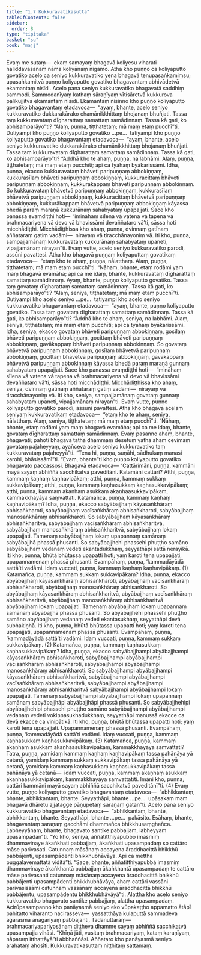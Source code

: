 ```yaml
---
title: "1.7 Kukkuravatikasutta"
tableOfContents: false
sidebar:
  order: 8
type: "tipitaka"
basket: "su"
book: "majj"
---
```



<DynamicBreadcrumb />

<Division number="78" book="majj">

<Paragraph number="210" book="majj">
Evaṃ me sutaṃ—  ekaṃ samayaṃ bhagavā koliyesu viharati haliddavasanaṃ nāma koliyānaṃ nigamo. Atha kho puṇṇo ca koliyaputto govatiko acelo ca seniyo kukkuravatiko yena bhagavā tenupasaṅkamiṃsu; upasaṅkamitvā puṇṇo koliyaputto govatiko bhagavantaṃ abhivādetvā ekamantaṃ nisīdi. Acelo pana seniyo kukkuravatiko bhagavatā saddhiṃ sammodi. Sammodanīyaṃ kathaṃ sāraṇīyaṃ vītisāretvā kukkurova palikujjitvā ekamantaṃ nisīdi. Ekamantaṃ nisinno kho puṇṇo koliyaputto govatiko bhagavantaṃ etadavoca—  “ayaṃ, bhante, acelo seniyo kukkuravatiko dukkarakārako chamānikkhittaṃ bhojanaṃ bhuñjati. Tassa taṃ kukkuravataṃ dīgharattaṃ samattaṃ samādinnaṃ. Tassa kā gati, ko abhisamparāyo”ti? “Alaṃ, puṇṇa, tiṭṭhatetaṃ; mā maṃ etaṃ pucchī”ti. Dutiyampi kho puṇṇo koliyaputto govatiko …pe…  tatiyampi kho puṇṇo koliyaputto govatiko bhagavantaṃ etadavoca—  “ayaṃ, bhante, acelo seniyo kukkuravatiko dukkarakārako chamānikkhittaṃ bhojanaṃ bhuñjati. Tassa taṃ kukkuravataṃ dīgharattaṃ samattaṃ samādinnaṃ. Tassa kā gati, ko abhisamparāyo”ti?
</Paragraph>

</Division>
<Division number="79" book="majj">

<Paragraph number="211" book="majj">
“Addhā kho te ahaṃ, puṇṇa, na labhāmi. Alaṃ, puṇṇa, tiṭṭhatetaṃ; mā maṃ etaṃ pucchīti; api ca tyāhaṃ byākarissāmi. Idha, puṇṇa, ekacco kukkuravataṃ bhāveti paripuṇṇaṃ abbokiṇṇaṃ, kukkurasīlaṃ bhāveti paripuṇṇaṃ abbokiṇṇaṃ, kukkuracittaṃ bhāveti paripuṇṇaṃ abbokiṇṇaṃ, kukkurākappaṃ bhāveti paripuṇṇaṃ abbokiṇṇaṃ. So kukkuravataṃ bhāvetvā paripuṇṇaṃ abbokiṇṇaṃ, kukkurasīlaṃ bhāvetvā paripuṇṇaṃ abbokiṇṇaṃ, kukkuracittaṃ bhāvetvā paripuṇṇaṃ abbokiṇṇaṃ, kukkurākappaṃ bhāvetvā paripuṇṇaṃ abbokiṇṇaṃ kāyassa bhedā paraṃ maraṇā kukkurānaṃ sahabyataṃ upapajjati. Sace kho panassa evaṃdiṭṭhi hoti—  ‘imināhaṃ sīlena vā vatena vā tapena vā brahmacariyena vā devo vā bhavissāmi devaññataro vā’ti, sāssa hoti micchādiṭṭhi. Micchādiṭṭhissa kho ahaṃ, puṇṇa, dvinnaṃ gatīnaṃ aññataraṃ gatiṃ vadāmi—  nirayaṃ vā tiracchānayoniṃ vā. Iti kho, puṇṇa, sampajjamānaṃ kukkuravataṃ kukkurānaṃ sahabyataṃ upaneti, vipajjamānaṃ nirayan”ti. Evaṃ vutte, acelo seniyo kukkuravatiko parodi, assūni pavattesi.
</Paragraph>

<Paragraph number="212" book="majj">
Atha kho bhagavā puṇṇaṃ koliyaputtaṃ govatikaṃ etadavoca—  “etaṃ kho te ahaṃ, puṇṇa, nālatthaṃ. Alaṃ, puṇṇa, tiṭṭhatetaṃ; mā maṃ etaṃ pucchī”ti. “Nāhaṃ, bhante, etaṃ rodāmi yaṃ maṃ bhagavā evamāha; api ca me idaṃ, bhante, kukkuravataṃ dīgharattaṃ samattaṃ samādinnaṃ. Ayaṃ, bhante, puṇṇo koliyaputto govatiko. Tassa taṃ govataṃ dīgharattaṃ samattaṃ samādinnaṃ. Tassa kā gati, ko abhisamparāyo”ti? “Alaṃ, seniya, tiṭṭhatetaṃ; mā maṃ etaṃ pucchī”ti. Dutiyampi kho acelo seniyo …pe…  tatiyampi kho acelo seniyo kukkuravatiko bhagavantaṃ etadavoca—  “ayaṃ, bhante, puṇṇo koliyaputto govatiko. Tassa taṃ govataṃ dīgharattaṃ samattaṃ samādinnaṃ. Tassa kā gati, ko abhisamparāyo”ti?
</Paragraph>

</Division>
<Division number="80" book="majj">

<Paragraph number="213" book="majj">
“Addhā kho te ahaṃ, seniya, na labhāmi. Alaṃ, seniya, tiṭṭhatetaṃ; mā maṃ etaṃ pucchīti; api ca tyāhaṃ byākarissāmi. Idha, seniya, ekacco govataṃ bhāveti paripuṇṇaṃ abbokiṇṇaṃ, gosīlaṃ bhāveti paripuṇṇaṃ abbokiṇṇaṃ, gocittaṃ bhāveti paripuṇṇaṃ abbokiṇṇaṃ, gavākappaṃ bhāveti paripuṇṇaṃ abbokiṇṇaṃ. So govataṃ bhāvetvā paripuṇṇaṃ abbokiṇṇaṃ, gosīlaṃ bhāvetvā paripuṇṇaṃ abbokiṇṇaṃ, gocittaṃ bhāvetvā paripuṇṇaṃ abbokiṇṇaṃ, gavākappaṃ bhāvetvā paripuṇṇaṃ abbokiṇṇaṃ kāyassa bhedā paraṃ maraṇā gunnaṃ sahabyataṃ upapajjati. Sace kho panassa evaṃdiṭṭhi hoti—  ‘imināhaṃ sīlena vā vatena vā tapena vā brahmacariyena vā devo vā bhavissāmi devaññataro vā’ti, sāssa hoti micchādiṭṭhi. Micchādiṭṭhissa kho ahaṃ, seniya, dvinnaṃ gatīnaṃ aññataraṃ gatiṃ vadāmi—  nirayaṃ vā tiracchānayoniṃ vā. Iti kho, seniya, sampajjamānaṃ govataṃ gunnaṃ sahabyataṃ upaneti, vipajjamānaṃ nirayan”ti. Evaṃ vutte, puṇṇo koliyaputto govatiko parodi, assūni pavattesi.
</Paragraph>

<Paragraph number="214" book="majj">
Atha kho bhagavā acelaṃ seniyaṃ kukkuravatikaṃ etadavoca—  “etaṃ kho te ahaṃ, seniya, nālatthaṃ. Alaṃ, seniya, tiṭṭhatetaṃ; mā maṃ etaṃ pucchī”ti. “Nāhaṃ, bhante, etaṃ rodāmi yaṃ maṃ bhagavā evamāha; api ca me idaṃ, bhante, govataṃ dīgharattaṃ samattaṃ samādinnaṃ. Evaṃ pasanno ahaṃ, bhante, bhagavati; pahoti bhagavā tathā dhammaṃ desetuṃ yathā ahaṃ cevimaṃ govataṃ pajaheyyaṃ, ayañceva acelo seniyo kukkuravatiko taṃ kukkuravataṃ pajaheyyā”ti. “Tena hi, puṇṇa, suṇāhi, sādhukaṃ manasi karohi, bhāsissāmī”ti. “Evaṃ, bhante”ti kho puṇṇo koliyaputto govatiko bhagavato paccassosi. Bhagavā etadavoca—
</Paragraph>

</Division>
<Division number="81" book="majj">

<Paragraph number="215" book="majj">
“Cattārimāni, puṇṇa, kammāni mayā sayaṃ abhiññā sacchikatvā paveditāni. Katamāni cattāri? Atthi, puṇṇa, kammaṃ kaṇhaṃ kaṇhavipākaṃ; atthi, puṇṇa, kammaṃ sukkaṃ sukkavipākaṃ; atthi, puṇṇa, kammaṃ kaṇhasukkaṃ kaṇhasukkavipākaṃ; atthi, puṇṇa, kammaṃ akaṇhaṃ asukkaṃ akaṇhaasukkavipākaṃ, kammakkhayāya saṃvattati.
</Paragraph>

<Paragraph number="216" book="majj">
Katamañca, puṇṇa, kammaṃ kaṇhaṃ kaṇhavipākaṃ? Idha, puṇṇa, ekacco sabyābajjhaṃ kāyasaṅkhāraṃ abhisaṅkharoti, sabyābajjhaṃ vacīsaṅkhāraṃ abhisaṅkharoti, sabyābajjhaṃ manosaṅkhāraṃ abhisaṅkharoti. So sabyābajjhaṃ kāyasaṅkhāraṃ abhisaṅkharitvā, sabyābajjhaṃ vacīsaṅkhāraṃ abhisaṅkharitvā, sabyābajjhaṃ manosaṅkhāraṃ abhisaṅkharitvā, sabyābajjhaṃ lokaṃ upapajjati. Tamenaṃ sabyābajjhaṃ lokaṃ upapannaṃ samānaṃ sabyābajjhā phassā phusanti. So sabyābajjhehi phassehi phuṭṭho samāno sabyābajjhaṃ vedanaṃ vedeti ekantadukkhaṃ, seyyathāpi sattā nerayikā. Iti kho, puṇṇa, bhūtā bhūtassa upapatti hoti; yaṃ karoti tena upapajjati, upapannamenaṃ phassā phusanti. Evampāhaṃ, puṇṇa, ‘kammadāyādā sattā’ti vadāmi. Idaṃ vuccati, puṇṇa, kammaṃ kaṇhaṃ kaṇhavipākaṃ. (1)
</Paragraph>

<Paragraph number="217" book="majj">
Katamañca, puṇṇa, kammaṃ sukkaṃ sukkavipākaṃ? Idha, puṇṇa, ekacco abyābajjhaṃ kāyasaṅkhāraṃ abhisaṅkharoti, abyābajjhaṃ vacīsaṅkhāraṃ abhisaṅkharoti, abyābajjhaṃ manosaṅkhāraṃ abhisaṅkharoti. So abyābajjhaṃ kāyasaṅkhāraṃ abhisaṅkharitvā, abyābajjhaṃ vacīsaṅkhāraṃ abhisaṅkharitvā, abyābajjhaṃ manosaṅkhāraṃ abhisaṅkharitvā abyābajjhaṃ lokaṃ upapajjati. Tamenaṃ abyābajjhaṃ lokaṃ upapannaṃ samānaṃ abyābajjhā phassā phusanti. So abyābajjhehi phassehi phuṭṭho samāno abyābajjhaṃ vedanaṃ vedeti ekantasukhaṃ, seyyathāpi devā subhakiṇhā. Iti kho, puṇṇa, bhūtā bhūtassa upapatti hoti; yaṃ karoti tena upapajjati, upapannamenaṃ phassā phusanti. Evampāhaṃ, puṇṇa, ‘kammadāyādā sattā’ti vadāmi. Idaṃ vuccati, puṇṇa, kammaṃ sukkaṃ sukkavipākaṃ. (2)
</Paragraph>

<Paragraph number="218" book="majj">
Katamañca, puṇṇa, kammaṃ kaṇhasukkaṃ kaṇhasukkavipākaṃ? Idha, puṇṇa, ekacco sabyābajjhampi abyābajjhampi kāyasaṅkhāraṃ abhisaṅkharoti, sabyābajjhampi abyābajjhampi vacīsaṅkhāraṃ abhisaṅkharoti, sabyābajjhampi abyābajjhampi manosaṅkhāraṃ abhisaṅkharoti. So sabyābajjhampi abyābajjhampi kāyasaṅkhāraṃ abhisaṅkharitvā, sabyābajjhampi abyābajjhampi vacīsaṅkhāraṃ abhisaṅkharitvā, sabyābajjhampi abyābajjhampi manosaṅkhāraṃ abhisaṅkharitvā sabyābajjhampi abyābajjhampi lokaṃ upapajjati. Tamenaṃ sabyābajjhampi abyābajjhampi lokaṃ upapannaṃ samānaṃ sabyābajjhāpi abyābajjhāpi phassā phusanti. So sabyābajjhehipi abyābajjhehipi phassehi phuṭṭho samāno sabyābajjhampi abyābajjhampi vedanaṃ vedeti vokiṇṇasukhadukkhaṃ, seyyathāpi manussā ekacce ca devā ekacce ca vinipātikā. Iti kho, puṇṇa, bhūtā bhūtassa upapatti hoti; yaṃ karoti tena upapajjati. Upapannamenaṃ phassā phusanti. Evampāhaṃ, puṇṇa, ‘kammadāyādā sattā’ti vadāmi. Idaṃ vuccati, puṇṇa, kammaṃ kaṇhasukkaṃ kaṇhasukkavipākaṃ. (3)
</Paragraph>

<Paragraph number="219" book="majj">
Katamañca, puṇṇa, kammaṃ akaṇhaṃ asukkaṃ akaṇhaasukkavipākaṃ, kammakkhayāya saṃvattati? Tatra, puṇṇa, yamidaṃ kammaṃ kaṇhaṃ kaṇhavipākaṃ tassa pahānāya yā cetanā, yamidaṃ kammaṃ sukkaṃ sukkavipākaṃ tassa pahānāya yā cetanā, yamidaṃ kammaṃ kaṇhasukkaṃ kaṇhasukkavipākaṃ tassa pahānāya yā cetanā—  idaṃ vuccati, puṇṇa, kammaṃ akaṇhaṃ asukkaṃ akaṇhaasukkavipākaṃ, kammakkhayāya saṃvattatīti. Imāni kho, puṇṇa, cattāri kammāni mayā sayaṃ abhiññā sacchikatvā paveditānī”ti. (4)
</Paragraph>

</Division>
<Division number="82" book="majj">

<Paragraph number="220" book="majj">
Evaṃ vutte, puṇṇo koliyaputto govatiko bhagavantaṃ etadavoca—  “abhikkantaṃ, bhante, abhikkantaṃ, bhante. Seyyathāpi, bhante …pe…  upāsakaṃ maṃ bhagavā dhāretu ajjatagge pāṇupetaṃ saraṇaṃ gatan”ti. Acelo pana seniyo kukkuravatiko bhagavantaṃ etadavoca—  “abhikkantaṃ, bhante, abhikkantaṃ, bhante. Seyyathāpi, bhante …pe…  pakāsito. Esāhaṃ, bhante, bhagavantaṃ saraṇaṃ gacchāmi dhammañca bhikkhusaṃghañca. Labheyyāhaṃ, bhante, bhagavato santike pabbajjaṃ, labheyyaṃ upasampadan”ti. “Yo kho, seniya, aññatitthiyapubbo imasmiṃ dhammavinaye ākaṅkhati pabbajjaṃ, ākaṅkhati upasampadaṃ so cattāro māse parivasati. Catunnaṃ māsānaṃ accayena āraddhacittā bhikkhū pabbājenti, upasampādenti bhikkhubhāvāya. Api ca mettha puggalavemattatā viditā”ti.
</Paragraph>

<Paragraph number="221" book="majj">
“Sace, bhante, aññatitthiyapubbā imasmiṃ dhammavinaye ākaṅkhantā pabbajjaṃ ākaṅkhantā upasampadaṃ te cattāro māse parivasanti catunnaṃ māsānaṃ accayena āraddhacittā bhikkhū pabbājenti upasampādenti bhikkhubhāvāya, ahaṃ cattāri vassāni parivasissāmi catunnaṃ vassānaṃ accayena āraddhacittā bhikkhū pabbājentu, upasampādentu bhikkhubhāvāyā”ti.
</Paragraph>

<Paragraph number="222" book="majj">
Alattha kho acelo seniyo kukkuravatiko bhagavato santike pabbajjaṃ, alattha upasampadaṃ. Acirūpasampanno kho panāyasmā seniyo eko vūpakaṭṭho appamatto ātāpī pahitatto viharanto nacirasseva—  yassatthāya kulaputtā sammadeva agārasmā anagāriyaṃ pabbajanti, Tadanuttaraṃ—  brahmacariyapariyosānaṃ diṭṭheva dhamme sayaṃ abhiññā sacchikatvā upasampajja vihāsi.
</Paragraph>

<Paragraph number="223" book="majj">
“Khīṇā jāti, vusitaṃ brahmacariyaṃ, kataṃ karaṇīyaṃ, nāparaṃ itthattāyā”ti abbhaññāsi. Aññataro kho panāyasmā seniyo arahataṃ ahosīti.

</Paragraph>
</Division>

<Paragraph number="224" type="center" book="majj">
Kukkuravatikasuttaṃ niṭṭhitaṃ sattamaṃ.
</Paragraph>